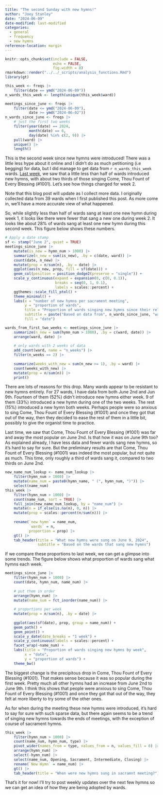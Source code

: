 ```yaml
---
title: "The second Sunday with new hymns!"
author: "Joey Stanley"
date: "2024-06-09"
date-modified: last-modified
categories: 
  - general
  - frequency
  - new hymns
reference-location: margin
---
```


```r
knitr::opts_chunk$set(include = FALSE,
                      echo = FALSE,
                      fig.width = 8)
rmarkdown::render("../../_scripts/analysis_functions.Rmd")
library(gt)
```

 

```r
this_week <- freqs |> 
    filter(date == ymd("2024-06-09"))
n_wards_this_week <- length(unique(this_week$ward))
```

```r
meetings_since_june <- freqs |> 
    filter(date <= ymd("2024-06-09"),
           date >= ymd("2024-06-02"))
n_wards_since_june <- freqs |> 
    # just the first two weeks
    filter(year(date) == 2024,
           month(date) == 6,
           day(date) %in% c(2, 9)) |> 
    pull(ward) |> 
    unique() |> 
    length()
```

This is the second week since new hymns were introduced! There was a little less hype about it online and I didn't do as much petitioning (i.e begging) for data, but I did manage to get data from `r n_wards_this_week` wards. [Last week](/posts/new_hymns_week1), we saw that a little less than half of wards introduced new hymns, with about two thirds of those singing <hymn>Come, Thou Fount of Every Blessing (#1001)</hymn>. Let's see how things changed for week 2.

::: callout-note
Note that this blog post will update as I collect more data. I originally collected data from 39 wards when I first published this post. As more come in, we'll have a more accurate view of what happened. 
:::

So, while slightly less than half of wards sang at least one new hymn during week 1, it looks like there were fewer that sang a new one during week 2. It looks like about 28% of wards sang at least one new hymn during this second week. This figure below shows these numbers.

```r
# Apply a date stamp
sf <- stamp("June 2", quiet = TRUE)
meetings_since_june |> 
    mutate(is_new = hymn_num > 1000) |> 
    summarize(n_new = sum(is_new), .by = c(date, ward)) |>
    count(date, n_new) |> 
    mutate(prop = n/sum(n), .by = date) |>
    ggplot(aes(n_new, prop, fill = sf(date))) + 
    geom_col(position = position_dodge2(preserve = "single")) + 
    scale_y_continuous(expand = expansion(0, c(0, 0.1)),
                       breaks = seq(0, 1, 0.1),
                       labels = scales::percent) + 
    ggthemes::scale_fill_ptol() + 
    theme_minimal() + 
    labs(x = "number of new hymns per sacrament meeting",
         y = "proportion of wards",
         title = "Proportion of wards singing new hymns since their release",
         subtitle = paste("Based on data from", n_wards_since_june, "wards"),
         fill = "date")
```

```r
wards_from_first_two_weeks <- meetings_since_june |> 
    summarize(n_new = sum(hymn_num > 1000), .by = c(ward, date)) |> 
    arrange(ward, date) |> 
    
    # only wards with 2 weeks of data
    add_count(ward, name = "n_weeks") |> 
    filter(n_weeks == 2) |> 
    
    summarize(weeks_with_new = sum(n_new >= 1), .by = ward) |> 
    count(weeks_with_new) |> 
    mutate(prop = n/sum(n)) |> 
    print()
```

There are lots of reasons for this drop. Many wards appear to be resistant to new hymns entirely. For 27 wards, I have data from both June 2nd and Jun 9th. Fourteen of them (52%) didn't introduce new hymns either week. 9 of them (33%) introduced a new hymn during one of the two weeks. The rest (15%) introduced a new hymn both weeks. Perhaps people were so anxious to sing <hymn>Come, Thou Fount of Every Blessing (#1001)</hymn> and once they got that out of the way, then they decided to ease the rest of them in a little bit, possibly to give the organist time to practice. 


Last time, we saw that <hymn>Come, Thou Fount of Every Blessing (#1001)</hymn> was far and away the most popular on June 2nd. Is that how it was on June 9th too? As explained already, I have less data and fewer wards sang new hymns, so it's hard to say for sure. But the preliminary results are that <hymn>Come, Thou Fount of Every Blessing (#1001)</hymn> was indeed the most popular, but not quite as much. This time, only roughly a third of wards sang it, compared to two thirds on June 2nd.  

```r
new_name_num_lookup <- name_num_lookup |> 
    filter(hymn_num > 1000) |> 
    mutate(name_num = paste0(hymn_name, " (", hymn_num, ")")) |> 
    select(name_num)
this_week |> 
    filter(hymn_num > 1000) |> 
    count(name_num, sort = TRUE) |> 
    full_join(new_name_num_lookup, by = "name_num") |>
    mutate(n = if_else(is.na(n), 0, n)) |> 
    mutate(prop = scales::percent(n/sum(n))) |>
    
    rename(`new hymn` = name_num,
           `wards` = n,
           proportion = prop) |> 
    gt() |> 
    tab_header(title = "What new hymns were sung on June 9, 2024",
               subtitle = "Based on the wards that sang new hymns")
```

If we compare these proportions to last week, we can get a glimpse into some trends. The figure below shows what proportion of wards sang what hymns each week.

```r
meetings_since_june |> 
    filter(hymn_num > 1000) |> 
    count(date, hymn_num, name_num) |> 
    
    # put them in order
    arrange(hymn_num) |> 
    mutate(name_num = fct_inorder(name_num)) |> 
    
    # proportions per week
    mutate(prop = n/sum(n), .by = date) |> 
    
    ggplot(aes(sf(date), prop, group = name_num)) + 
    geom_path() + 
    geom_point() + 
    scale_y_date(date_breaks = "1 week") + 
    scale_y_continuous(labels = scales::percent) + 
    facet_wrap(~name_num) + 
    labs(title = "Proportion of wards singing new hymns by week",
         x = "date",
         y = "proportion of wards") + 
    theme_bw()

```

The biggest change is the precipitous drop in <hymn>Come, Thou Fount of Every Blessing (#1001)</hymn>. That makes sense because it was so popular during the first week. Pretty much all other hymns had an increase from June 2nd to June 9th. I think this shows that people were anxious to sing <hymn>Come, Thou Fount of Every Blessing (#1001)</hymn> and once they got that out of the way, they felt at more liberty to try some of the other ones.  

As for when during the meeting these new hymns were introduced, it's hard to say for sure with such sparse data, but there again seems to be a trend of singing new hymns towards the ends of meetings, with the exception of course of sacrament hymns. 

```r
this_week |> 
    filter(hymn_num > 1000) |> 
    count(name_num, hymn_num, type) |> 
    pivot_wider(names_from = type, values_from = n, values_fill = 0) |> 
    arrange(hymn_num) |> 
    select(-hymn_num) |> 
    select(name_num, Opening, Sacrament, Intermediate, Closing) |> 
    rename(`New Hymn` = name_num) |> 
    gt() |> 
    tab_header(title = "When were new hymns sung in sacramnt meeting?")
```

That's it for now! I'll try to post weekly updates over the next few hymns so we can get an idea of how they are being adopted by wards. 